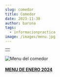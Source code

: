 ```yaml
---
slug: comedor
title: Comedor
date: 2023-11-30
author: barona
tags:
  - informacionpractica
image: /images/menu.jpg
---
```

|     |
| --- |
|     |

![Menu del comedor](/images/menu.jpg "Menu mensual del comedor")

#### [M﻿ENU DE ENERO 2024](docs/ENERO_2024_MENU_BASAL_CEIP_PRIMER_MARQUES.pdf)